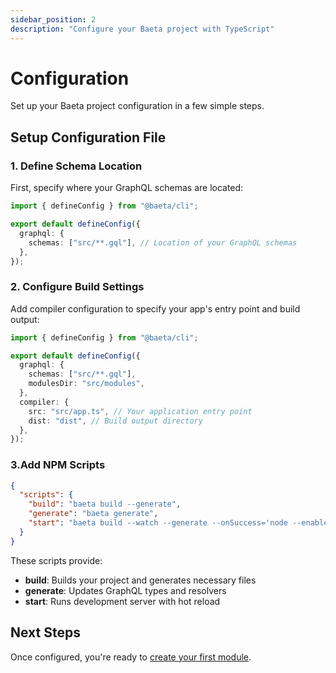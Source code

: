 ```yaml
---
sidebar_position: 2
description: "Configure your Baeta project with TypeScript"
---
```


# Configuration

Set up your Baeta project configuration in a few simple steps.

## Setup Configuration File

### 1. Define Schema Location

First, specify where your GraphQL schemas are located:

```typescript
import { defineConfig } from "@baeta/cli";

export default defineConfig({
  graphql: {
    schemas: ["src/**.gql"], // Location of your GraphQL schemas
  },
});
```

### 2. Configure Build Settings

Add compiler configuration to specify your app's entry point and build output:

```typescript
import { defineConfig } from "@baeta/cli";

export default defineConfig({
  graphql: {
    schemas: ["src/**.gql"],
    modulesDir: "src/modules",
  },
  compiler: {
    src: "src/app.ts", // Your application entry point
    dist: "dist", // Build output directory
  },
});
```

### 3.Add NPM Scripts

```json
{
  "scripts": {
    "build": "baeta build --generate",
    "generate": "baeta generate",
    "start": "baeta build --watch --generate --onSuccess='node --enable-source-maps dist/app.js'"
  }
}
```

These scripts provide:
- **build**: Builds your project and generates necessary files
- **generate**: Updates GraphQL types and resolvers
- **start**: Runs development server with hot reload

## Next Steps
Once configured, you're ready to [create your first module](./first-module).
